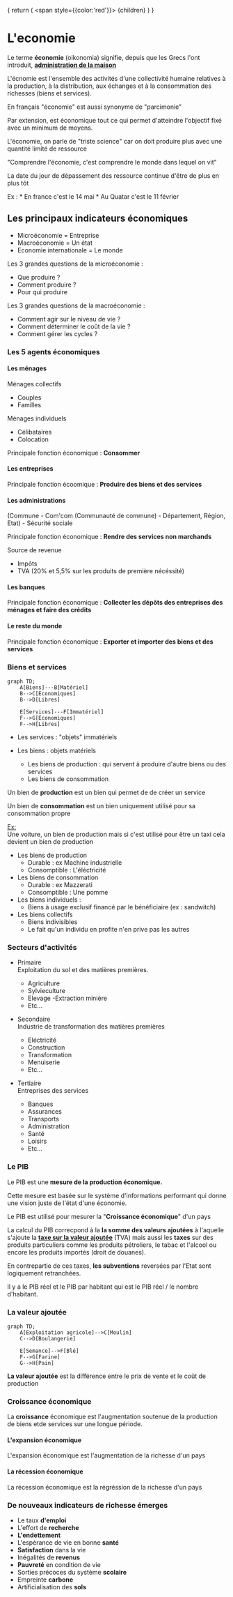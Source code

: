 {
    return (
        <span style={{color:'red'}}>
        {children}
        </span>
    )
}

# L'economie

Le terme **économie** (oikonomia) signifie, depuis que les Grecs l'ont introduit, <Red><u>**administration de la maison**</u></Red>

L'écnomie est l'ensemble des activités d'une collectivité humaine relatives à la production, à la distribution, aux échanges et à la consommation des richesses (biens et services).

En français "économie" est aussi synonyme de "parcimonie"

Par extension, est économique tout ce qui permet d'atteindre l'objectif fixé avec un minimum de moyens.

L'économie, on parle de "triste science" car on doit produire plus avec une quantité limité de ressource

"Comprendre l'économie, c'est comprendre le monde dans lequel on vit"

La date du jour de dépassement des ressource continue d'être de plus en plus tôt

Ex :
    * En france c'est le 14 mai
    * Au Quatar c'est le 11 février

## Les principaux indicateurs économiques

* Microéconomie = Entreprise
* Macroéconomie = Un état
* Economie internationale = Le monde

Les 3 grandes questions de la microéconomie :
* Que produire ?
* Comment produire ?
* Pour qui produire

Les  3 grandes questions de la macroéconomie :
* Comment agir sur le niveau de vie ?
* Comment déterminer le coût de la vie ?
* Comment gérer les cycles ?

### Les 5 agents économiques

#### Les ménages

Ménages collectifs
* Couples
* Familles

Ménages individuels
* Célibataires
* Colocation

Principale fonction économique : <Red>**Consommer**</Red>

#### Les entreprises

Principale fonction écoomique : <Red>**Produire des biens et des services**</Red>

#### Les administrations

(Commune - Com'com (Communauté de commune) - Département, Région, Etat) - Sécurité sociale

Principale fonction économique : <Red>**Rendre des services non marchands**</Red>

Source de revenue
* Impôts
* TVA (20% et 5,5% sur les produits de première nécéssité)

#### Les banques

Principale fonction économique : <Red>**Collecter les dépôts des entreprises des ménages et faire des crédits**</Red>

#### Le reste du monde

Principale fonction économique : <Red>**Exporter et importer des biens et des services**</Red>

### Biens et services


```mermaid
graph TD;
    A[Biens]---B[Matériel]
    B-->C[Economiques]
    B-->D[Libres]

    E[Services]---F[Immatériel]
    F-->G[Economiques]
    F-->H[Libres]
```

* Les services : "objets" immatériels

* Les biens : objets matériels
    - Les biens de production : qui servent à produire d'autre biens ou des services
    - Les biens de consommation


Un bien de **production** est un bien qui permet de de créer un service

Un bien de **consommation** est un bien uniquement utilisé pour sa consommation propre

<u>Ex:</u><br/>
Une voiture, un bien de production mais si c'est utilisé pour être un taxi cela
devient un bien de production

* Les biens de production
    - Durable : ex Machine industrielle
    - Consomptible : L'éléctricité
* Les biens de consommation
    - Durable : ex Mazzerati
    - Consomptible : Une pomme
* Les biens individuels :
    - Biens à usage exclusif financé par le bénéficiaire (ex : sandwitch)
* Les biens collectifs
    - Biens indivisibles
    - Le fait qu'un individu en profite n'en prive pas les autres

### Secteurs d'activités

* Primaire <br/>
Exploitation du sol et des matières premières.
    - Agriculture
    - Sylvieculture
    - Elevage
    -Extraction minière
    - Etc...

* Secondaire <br/>
Industrie de transformation des matières premières
    - Eléctricité
    - Construction
    - Transformation
    - Menuiserie
    - Etc...

* Tertiaire <br/>
Entreprises des services
    - Banques
    - Assurances
    - Transports
    - Administration
    - Santé
    - Loisirs
    - Etc...

### <Red>Le PIB</Red>

Le PIB est une **mesure de la production économique.**

Cette mesure est basée sur le système d'informations
performant qui donne une vision juste de l'état d'une économie.


Le PIB est utilisé pour mesurer la "**Croissance économique**" d'un pays

La calcul du PIB correcpond à la <Red>**la somme des valeurs ajoutées**</Red>
à l'aquelle s'ajoute la <u>**taxe sur la valeur ajoutée**</u> (TVA) mais aussi
les **taxes** sur des produits particuliers comme les produits pétroliers,
le tabac et l'alcool ou encore les produits importés (droit de douanes).

En contrepartie de ces taxes, **les subventions** reversées par l'Etat sont
logiquement retranchées.

Il y a le PIB réel et le PIB par habitant qui est le PIB réel / le nombre d'habitant.

### La valeur ajoutée

```mermaid
graph TD;
    A[Exploitation agricole]-->C[Moulin]
    C-->D[Boulangerie]

    E[Semance]-->F[Blé]
    F-->G[Farine]
    G-->H[Pain]
```

**La valeur ajoutée** est la différence entre le prix de vente et le coût de production

### Croissance économique

La **croissance** économique est l'augmentation soutenue de la production
de biens etde services sur une longue période.

#### L'expansion économique

L'expansion économique est l'augmentation de la richesse d'un pays

#### La récession économique

La récession économique est la régréssion de la richesse d'un pays

### De nouveaux indicateurs de richesse émerges

* Le taux **d'emploi**
* L'effort de **recherche**
* **L'endettement**
* L'espérance de vie en bonne **santé**
* **Satisfaction** dans la vie
* Inégalités de **revenus**
* **Pauvreté** en condition de vie
* Sorties précoces du système **scolaire**
* Empreinte **carbone**
* Artificialisation des **sols**